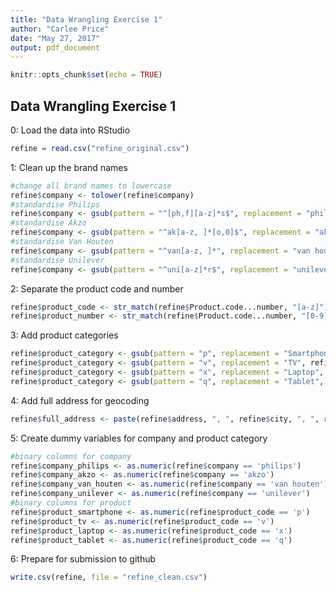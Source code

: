 ---
title: "Data Wrangling Exercise 1"
author: "Carlee Price"
date: "May 27, 2017"
output: pdf_document
---

```{r setup, include=FALSE}
knitr::opts_chunk$set(echo = TRUE)
```

## Data Wrangling Exercise 1

0: Load the data into RStudio

```{r}
refine = read.csv("refine_original.csv")
```

1: Clean up the brand names

```{r}
#change all brand names to lowercase
refine$company <- tolower(refine$company)
#standardise Philips
refine$company <- gsub(pattern = "^[ph,f][a-z]*s$", replacement = "philips", refine$company)
#standardise Akzo
refine$company <- gsub(pattern = "^ak[a-z, ]*[o,0]$", replacement = "akzo", refine$company)
#standardise Van Houten
refine$company <- gsub(pattern = "^van[a-z, ]*", replacement = "van houten", refine$company)
#standardise Unilever
refine$company <- gsub(pattern = "^uni[a-z]*r$", replacement = "unilever", refine$company)
```

2: Separate the product code and number

```{r}
refine$product_code <- str_match(refine$Product.code...number, "[a-z]")
refine$product_number <- str_match(refine$Product.code...number, "[0-9]+")
```

3: Add product categories

```{r}
refine$product_category <- gsub(pattern = "p", replacement = "Smartphone", refine$product_code)
refine$product_category <- gsub(pattern = "v", replacement = "TV", refine$product_category)
refine$product_category <- gsub(pattern = "x", replacement = "Laptop", refine$product_category)
refine$product_category <- gsub(pattern = "q", replacement = "Tablet", refine$product_category)
```

4: Add full address for geocoding

```{r}
refine$full_address <- paste(refine$address, ", ", refine$city, ", ", refine$country)
```

5: Create dummy variables for company and product category

```{r}
#binary columns for company
refine$company_philips <- as.numeric(refine$company == 'philips')
refine$company_akzo <- as.numeric(refine$company == 'akzo')
refine$company_van_houten <- as.numeric(refine$company == 'van houten')
refine$company_unilever <- as.numeric(refine$company == 'unilever')
#binary columns for product
refine$product_smartphone <- as.numeric(refine$product_code == 'p')
refine$product_tv <- as.numeric(refine$product_code == 'v')
refine$product_laptop <- as.numeric(refine$product_code == 'x')
refine$product_tablet <- as.numeric(refine$product_code == 'q')
```

6: Prepare for submission to github

```{r}
write.csv(refine, file = "refine_clean.csv")
```


